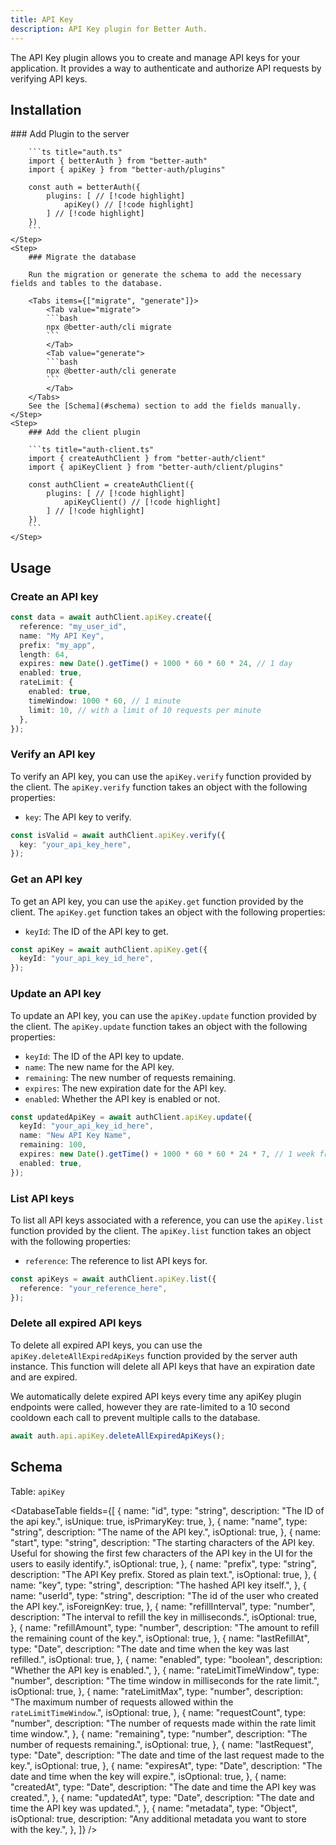 ```yaml
---
title: API Key
description: API Key plugin for Better Auth.
---
```


The API Key plugin allows you to create and manage API keys for your application. It provides a way to authenticate and authorize API requests by verifying API keys.

## Installation

<Steps>
    <Step>
        ### Add Plugin to the server

        ```ts title="auth.ts"
        import { betterAuth } from "better-auth"
        import { apiKey } from "better-auth/plugins"

        const auth = betterAuth({
            plugins: [ // [!code highlight]
                apiKey() // [!code highlight]
            ] // [!code highlight]
        })
        ```
    </Step>
    <Step>
        ### Migrate the database

        Run the migration or generate the schema to add the necessary fields and tables to the database.

        <Tabs items={["migrate", "generate"]}>
            <Tab value="migrate">
            ```bash
            npx @better-auth/cli migrate
            ```
            </Tab>
            <Tab value="generate">
            ```bash
            npx @better-auth/cli generate
            ```
            </Tab>
        </Tabs>
        See the [Schema](#schema) section to add the fields manually.
    </Step>
    <Step>
        ### Add the client plugin

        ```ts title="auth-client.ts"
        import { createAuthClient } from "better-auth/client"
        import { apiKeyClient } from "better-auth/client/plugins"

        const authClient = createAuthClient({
            plugins: [ // [!code highlight]
                apiKeyClient() // [!code highlight]
            ] // [!code highlight]
        })
        ```
    </Step>

</Steps>

## Usage

### Create an API key

```ts
const data = await authClient.apiKey.create({
  reference: "my_user_id",
  name: "My API Key",
  prefix: "my_app",
  length: 64,
  expires: new Date().getTime() + 1000 * 60 * 60 * 24, // 1 day
  enabled: true,
  rateLimit: {
    enabled: true,
    timeWindow: 1000 * 60, // 1 minute
    limit: 10, // with a limit of 10 requests per minute
  },
});
```

### Verify an API key

To verify an API key, you can use the `apiKey.verify` function provided by the client. The `apiKey.verify` function takes an object with the following properties:

- `key`: The API key to verify.

```ts
const isValid = await authClient.apiKey.verify({
  key: "your_api_key_here",
});
```

### Get an API key

To get an API key, you can use the `apiKey.get` function provided by the client. The `apiKey.get` function takes an object with the following properties:

- `keyId`: The ID of the API key to get.

```ts
const apiKey = await authClient.apiKey.get({
  keyId: "your_api_key_id_here",
});
```

### Update an API key

To update an API key, you can use the `apiKey.update` function provided by the client. The `apiKey.update` function takes an object with the following properties:

- `keyId`: The ID of the API key to update.
- `name`: The new name for the API key.
- `remaining`: The new number of requests remaining.
- `expires`: The new expiration date for the API key.
- `enabled`: Whether the API key is enabled or not.

```ts
const updatedApiKey = await authClient.apiKey.update({
  keyId: "your_api_key_id_here",
  name: "New API Key Name",
  remaining: 100,
  expires: new Date().getTime() + 1000 * 60 * 60 * 24 * 7, // 1 week from now
  enabled: true,
});
```

### List API keys

To list all API keys associated with a reference, you can use the `apiKey.list` function provided by the client. The `apiKey.list` function takes an object with the following properties:

- `reference`: The reference to list API keys for.

```ts
const apiKeys = await authClient.apiKey.list({
  reference: "your_reference_here",
});
```

### Delete all expired API keys

To delete all expired API keys, you can use the `apiKey.deleteAllExpiredApiKeys` function provided by the server auth instance.
This function will delete all API keys that have an expiration date and are expired.

<Callout>
  We automatically delete expired API keys every time any apiKey plugin
  endpoints were called, however they are rate-limited to a 10 second cooldown
  each call to prevent multiple calls to the database.
</Callout>

```ts
await auth.api.apiKey.deleteAllExpiredApiKeys();
```

## Schema

Table: `apiKey`

<DatabaseTable
  fields={[
    {
      name: "id",
      type: "string",
      description: "The ID of the api key.",
      isUnique: true,
      isPrimaryKey: true,
    },
    {
      name: "name",
      type: "string",
      description: "The name of the API key.",
      isOptional: true,
    },
    {
      name: "start",
      type: "string",
      description:
        "The starting characters of the API key. Useful for showing the first few characters of the API key in the UI for the users to easily identify.",
      isOptional: true,
    },
    {
      name: "prefix",
      type: "string",
      description: "The API Key prefix. Stored as plain text.",
      isOptional: true,
    },
    {
      name: "key",
      type: "string",
      description: "The hashed API key itself.",
    },
    {
      name: "userId",
      type: "string",
      description: "The id of the user who created the API key.",
      isForeignKey: true,
    },
    {
      name: "refillInterval",
      type: "number",
      description: "The interval to refill the key in milliseconds.",
      isOptional: true,
    },
    {
      name: "refillAmount",
      type: "number",
      description: "The amount to refill the remaining count of the key.",
      isOptional: true,
    },
    {
      name: "lastRefillAt",
      type: "Date",
      description: "The date and time when the key was last refilled.",
      isOptional: true,
    },
    {
      name: "enabled",
      type: "boolean",
      description: "Whether the API key is enabled.",
    },
    {
      name: "rateLimitTimeWindow",
      type: "number",
      description: "The time window in milliseconds for the rate limit.",
      isOptional: true,
    },
    {
      name: "rateLimitMax",
      type: "number",
      description:
        "The maximum number of requests allowed within the `rateLimitTimeWindow`.",
      isOptional: true,
    },
    {
      name: "requestCount",
      type: "number",
      description:
        "The number of requests made within the rate limit time window.",
    },
    {
      name: "remaining",
      type: "number",
      description: "The number of requests remaining.",
      isOptional: true,
    },
    {
      name: "lastRequest",
      type: "Date",
      description: "The date and time of the last request made to the key.",
      isOptional: true,
    },
    {
      name: "expiresAt",
      type: "Date",
      description: "The date and time when the key will expire.",
      isOptional: true,
    },
    {
      name: "createdAt",
      type: "Date",
      description: "The date and time the API key was created.",
    },
    {
      name: "updatedAt",
      type: "Date",
      description: "The date and time the API key was updated.",
    },
    {
      name: "metadata",
      type: "Object",
      isOptional: true,
      description: "Any additional metadata you want to store with the key.",
    },
  ]}
/>
